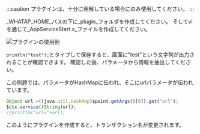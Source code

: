 :::caution
プラグインは、十分に理解している場合にのみ使用してください。
:::

_WHATAP_HOME_パスの下に_plugin_フォルダを作成してください。 そしてviを通じて_AppServiceStart.x_ファイルを作成してください。

![プラグインの使用例](https://img.whatap.io/media/agent_python/data/app_start_plug.png)

`println("test");`とタイプして保存すると、画面に"test"という文字列が出力されることが確認できます。 確認した後、パラメータから情報を抽出してください。 

この例題では、パラメータがHashMapに伝われ、そこにurlパラメータが伝われています。

```javascript title=JAVA
Object url =((java.util.HashMap)$point.getArgs()[0]).get("url");
$ctx.service((String)url);
//println("url="+url);
```

このようにプラグインを作成すると、トランザクション名が変更されます。
